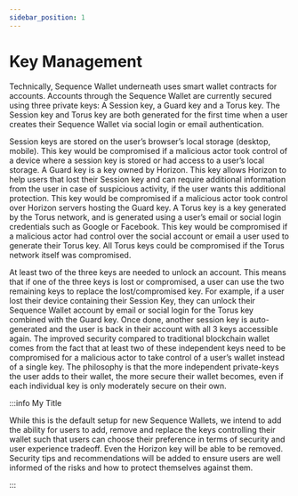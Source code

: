 ```yaml
---
sidebar_position: 1
---
```


# Key Management

Technically, Sequence Wallet underneath uses smart wallet contracts for accounts. Accounts through the Sequence Wallet are currently secured using three private keys: A Session key, a Guard key and a Torus key. The Session key and Torus key are both generated for the first time when a user creates their Sequence Wallet via social login or email authentication.

Session keys are stored on the user’s browser’s local storage (desktop, mobile). This key would be compromised if a malicious actor took control of a device where a session key is stored or had access to a user’s local storage. A Guard key is a key owned by Horizon. This key allows Horizon to help users that lost their Session key and can require additional information from the user in case of suspicious activity, if the user wants this additional protection. This key would be compromised if a malicious actor took control over Horizon servers hosting the Guard key. A Torus key is a key generated by the Torus network, and is generated using a user’s email or social login credentials such as Google or Facebook. This key would be compromised if a malicious actor had control over the social account or email a user used to generate their Torus key. All Torus keys could be compromised if the Torus network itself was compromised.

At least two of the three keys are needed to unlock an account. This means that if one of the three keys is lost or compromised, a user can use the two remaining keys to replace the lost/compromised key. For example, if a user lost their device containing their Session Key, they can unlock their Sequence Wallet account by email or social login for the Torus key combined with the Guard key. Once done, another session key is auto-generated and the user is back in their account with all 3 keys accessible again. The improved security compared to traditional blockchain wallet comes from the fact that at least two of these independent keys need to be compromised for a malicious actor to take control of a user’s wallet instead of a single key. The philosophy is that the more independent private-keys the user adds to their wallet, the more secure their wallet becomes, even if each individual key is only moderately secure on their own. 

:::info My Title

While this is the default setup for new Sequence Wallets, we intend to add the ability for users to add, remove and replace the keys controlling their wallet such that users can choose their preference in terms of security and user experience tradeoff. Even the Horizon key will be able to be removed. Security tips and recommendations will be added to ensure users are well informed of the risks and how to protect themselves against them.

:::
